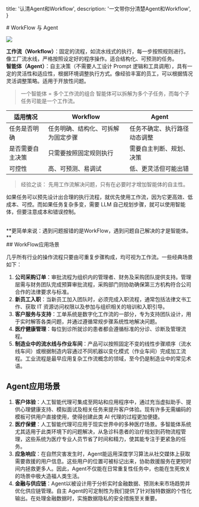 
  title: '认清Agent和Workflow',
  description: '一文带你分清楚Agent和Workflow',
}

<MainContent>
  # WorkFlow 与 Agent

  ![](https://raw.githubusercontent.com/hugoiee/images/master/%E5%B7%A5%E4%BD%9C%E6%B5%81and%E6%99%BA%E8%83%BD%E4%BD%93.jpg)

  **工作流（Workflow）**：固定的流程，如流水线式的执行，每一步按照规则进行。像工厂流水线，严格按照设定好的程序操作。适合结构化、可预测的任务。
  <br/>
  **智能体（Agent）**：自主决策（不需要人工设计 Prompt 逻辑和工具调用），具有一定的灵活性和适应性，根据环境调整执行方式。像经验丰富的员工，可以根据情况灵活调整策略。适用于开放性问题。

  > 一个智能体 = 多个工作流的组合
  > 智能体可以拆解为多个子任务，而每个子任务可能是一个工作流。

  | 适用情况 | Workflow | Agent |
  | -------- | ----------------- | -------------- |
  | 任务是否明确 | 任务明确、结构化、可拆解为固定步骤 | 任务不确定、执行路径动态调整 |
  | 是否需要自主决策 | 只需要按照固定规则执行 | 需要自主判断、规划、决策 |
  | 可控性 | 高、可预测、易调试 | 低、更灵活但可能出错 |

  > 经验之谈： 先用工作流解决问题，只有在必要时才增加智能体的自主性。

  如果任务可以预先设计出合理的执行流程，就优先使用工作流，因为它更高效、低成本、可控。而如果任务复杂多变，需要 LLM 自己规划步骤，就可以使用智能体，但要注意成本和错误控制。

  <br/>
  **更简单来说：遇到问题报错的是WorkFlow，遇到问题自己解决的才是智能体。**

  <br/>
  ## WorkFlow应用场景

  几乎所有行业的操作流程只要由可重复步骤构成，均可视为工作流。一些经典场景如下：

  1. **公司采购订单**：审批流程为组织内的管理者、财务及采购团队提供支持。管理层需与财务团队完成预算审批流程，采购部门则协助确保第三方机构符合公司合作的法律要求与标准。
  2. **新员工入职**：当新员工加入团队时，必须完成入职流程，通常包括法律文书工作、获取 IT 资源访问权限以及参加与组织相关的培训和入职引导。
  3. **客户服务与支持**：工单系统是数字化工作流的一部分，专为支持团队设计，用于实时解答各类问题，并通过遵循常规步骤系统性地解决问题。
  4. **医疗健康管理**：每位到诊所就诊的患者都会遵循标准的分诊、诊断及管理流程。
  5. **制造业中的流水线与作业车间**：产品可以按照固定不变的线性步骤顺序（流水线车间）或根据制造内容通过不同机器以变化模式（作业车间）完成加工流程。工业流程是最早应用复杂工作流概念的领域，至今仍是制造业中的常见术语。

  ## Agent应用场景

  1. **客户体验**：人工智能代理可集成至网站和应用程序中，通过充当虚拟助手、提供心理健康支持、模拟面试及相关任务来提升客户体验。现有许多无需编码的模板可供用户直接使用，使得创建此类 AI 代理的过程更加便捷。
  2. **医疗保健**：人工智能代理可应用于现实世界中的多种医疗场景。多智能体系统尤其适用于此类环境下的问题解决，从急诊科患者的治疗规划到药物流程管理，这些系统为医疗专业人员节省了时间和精力，使其能专注于更紧急的任务。
  3. **应急响应**：在自然灾害发生时，Agent能运用深度学习算法从社交媒体上获取需要救援的用户信息。这些用户的位置可被标记出来，协助救援服务在更短时间内拯救更多人。因此，Agent不仅能在日常重复性任务中，也能在生死攸关的场景中极大造福人类生活。
  4. **金融与供应链**：Agent以被设计用于分析实时金融数据、预测未来市场趋势并优化供应链管理。自主 Agent的可定制性为我们提供了针对独特数据的个性化输出。在处理金融数据时，实施数据隐私的安全措施至关重要。

  <Footer/>
</MainContent>
